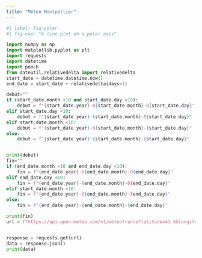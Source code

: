 ```yaml
---
title: "Météo Montpellier"
---
```

```python
#| label: fig-polar
#| fig-cap: "A line plot on a polar axis"

import numpy as np
import matplotlib.pyplot as plt
import requests
import datetime
import pooch
from dateutil.relativedelta import relativedelta
start_date = datetime.datetime.now()
end_date = start_date + relativedelta(days=1)

debut=""
if (start_date.month <10 and start_date.day <10):
    debut = f"{start_date.year}-0{start_date.month}-0{start_date.day}"
elif start_date.day <10:
    debut = f"{start_date.year}-{start_date.month}-0{start_date.day}"
elif start_date.month <10:
    debut = f"{start_date.year}-0{start_date.month}-{start_date.day}"
else:
    debut = f"{start_date.year}-{start_date.month}-{start_date.day}"


print(debut)
fin=""
if (end_date.month <10 and end_date.day <10):
    fin = f"{end_date.year}-0{end_date.month}-0{end_date.day}"
elif end_date.day <10:
    fin = f"{end_date.year}-{end_date.month}-0{end_date.day}"
elif start_date.month <10:
    fin = f"{end_date.year}-0{end_date.month}-{end_date.day}"
else:
    fin = f"{end_date.year}-{end_date.month}-{end_date.day}"

print(fin)
url = f"https://api.open-meteo.com/v1/meteofrance?latitude=43.6&longitude=3.8833&hourly=temperature_2m,relativehumidity_2m,apparent_temperature,precipitation,rain,snowfall,windspeed_10m,windspeed_20m,temperature_20m&start_date={debut}&end_date={fin}"


response = requests.get(url)
data = response.json()
print(data)
```